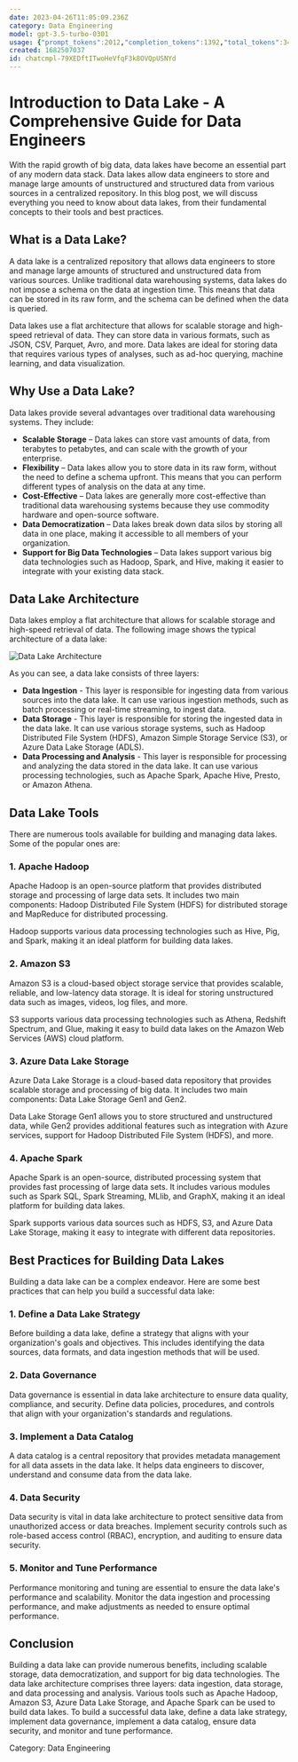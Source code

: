 ```yaml
---
date: 2023-04-26T11:05:09.236Z
category: Data Engineering
model: gpt-3.5-turbo-0301
usage: {"prompt_tokens":2012,"completion_tokens":1392,"total_tokens":3404}
created: 1682507037
id: chatcmpl-79XEDftITwoHeVfqF3k8OVQpUSNYd
---
```


# Introduction to Data Lake - A Comprehensive Guide for Data Engineers

With the rapid growth of big data, data lakes have become an essential part of any modern data stack. Data lakes allow data engineers to store and manage large amounts of unstructured and structured data from various sources in a centralized repository. In this blog post, we will discuss everything you need to know about data lakes, from their fundamental concepts to their tools and best practices.

## What is a Data Lake?

A data lake is a centralized repository that allows data engineers to store and manage large amounts of structured and unstructured data from various sources. Unlike traditional data warehousing systems, data lakes do not impose a schema on the data at ingestion time. This means that data can be stored in its raw form, and the schema can be defined when the data is queried.

Data lakes use a flat architecture that allows for scalable storage and high-speed retrieval of data. They can store data in various formats, such as JSON, CSV, Parquet, Avro, and more. Data lakes are ideal for storing data that requires various types of analyses, such as ad-hoc querying, machine learning, and data visualization.

## Why Use a Data Lake?

Data lakes provide several advantages over traditional data warehousing systems. They include:

- **Scalable Storage** – Data lakes can store vast amounts of data, from terabytes to petabytes, and can scale with the growth of your enterprise.
- **Flexibility** – Data lakes allow you to store data in its raw form, without the need to define a schema upfront. This means that you can perform different types of analysis on the data at any time.
- **Cost-Effective** – Data lakes are generally more cost-effective than traditional data warehousing systems because they use commodity hardware and open-source software.
- **Data Democratization** – Data lakes break down data silos by storing all data in one place, making it accessible to all members of your organization.
- **Support for Big Data Technologies** – Data lakes support various big data technologies such as Hadoop, Spark, and Hive, making it easier to integrate with your existing data stack.

## Data Lake Architecture

Data lakes employ a flat architecture that allows for scalable storage and high-speed retrieval of data. The following image shows the typical architecture of a data lake:

![Data Lake Architecture](https://miro.medium.com/max/875/0*KHY6H_I_6U1R6EzB.png)

As you can see, a data lake consists of three layers:

- **Data Ingestion** - This layer is responsible for ingesting data from various sources into the data lake. It can use various ingestion methods, such as batch processing or real-time streaming, to ingest data.
- **Data Storage** - This layer is responsible for storing the ingested data in the data lake. It can use various storage systems, such as Hadoop Distributed File System (HDFS), Amazon Simple Storage Service (S3), or Azure Data Lake Storage (ADLS).
- **Data Processing and Analysis** - This layer is responsible for processing and analyzing the data stored in the data lake. It can use various processing technologies, such as Apache Spark, Apache Hive, Presto, or Amazon Athena.

## Data Lake Tools

There are numerous tools available for building and managing data lakes. Some of the popular ones are:

### 1. Apache Hadoop

Apache Hadoop is an open-source platform that provides distributed storage and processing of large data sets. It includes two main components: Hadoop Distributed File System (HDFS) for distributed storage and MapReduce for distributed processing.

Hadoop supports various data processing technologies such as Hive, Pig, and Spark, making it an ideal platform for building data lakes.

### 2. Amazon S3

Amazon S3 is a cloud-based object storage service that provides scalable, reliable, and low-latency data storage. It is ideal for storing unstructured data such as images, videos, log files, and more.

S3 supports various data processing technologies such as Athena, Redshift Spectrum, and Glue, making it easy to build data lakes on the Amazon Web Services (AWS) cloud platform.

### 3. Azure Data Lake Storage

Azure Data Lake Storage is a cloud-based data repository that provides scalable storage and processing of big data. It includes two main components: Data Lake Storage Gen1 and Gen2.

Data Lake Storage Gen1 allows you to store structured and unstructured data, while Gen2 provides additional features such as integration with Azure services, support for Hadoop Distributed File System (HDFS), and more.

### 4. Apache Spark

Apache Spark is an open-source, distributed processing system that provides fast processing of large data sets. It includes various modules such as Spark SQL, Spark Streaming, MLlib, and GraphX, making it an ideal platform for building data lakes.

Spark supports various data sources such as HDFS, S3, and Azure Data Lake Storage, making it easy to integrate with different data repositories.

## Best Practices for Building Data Lakes

Building a data lake can be a complex endeavor. Here are some best practices that can help you build a successful data lake:

### 1. Define a Data Lake Strategy

Before building a data lake, define a strategy that aligns with your organization's goals and objectives. This includes identifying the data sources, data formats, and data ingestion methods that will be used.

### 2. Data Governance

Data governance is essential in data lake architecture to ensure data quality, compliance, and security. Define data policies, procedures, and controls that align with your organization's standards and regulations.

### 3. Implement a Data Catalog

A data catalog is a central repository that provides metadata management for all data assets in the data lake. It helps data engineers to discover, understand and consume data from the data lake.

### 4. Data Security

Data security is vital in data lake architecture to protect sensitive data from unauthorized access or data breaches. Implement security controls such as role-based access control (RBAC), encryption, and auditing to ensure data security.

### 5. Monitor and Tune Performance

Performance monitoring and tuning are essential to ensure the data lake's performance and scalability. Monitor the data ingestion and processing performance, and make adjustments as needed to ensure optimal performance.

## Conclusion

Building a data lake can provide numerous benefits, including scalable storage, data democratization, and support for big data technologies. The data lake architecture comprises three layers: data ingestion, data storage, and data processing and analysis. Various tools such as Apache Hadoop, Amazon S3, Azure Data Lake Storage, and Apache Spark can be used to build data lakes. To build a successful data lake, define a data lake strategy, implement data governance, implement a data catalog, ensure data security, and monitor and tune performance.

Category: Data Engineering